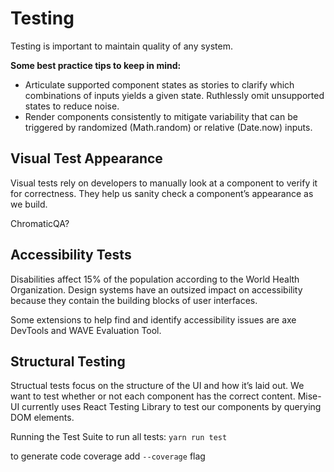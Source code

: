 
<Meta title="Introduction/Testing" />

# Testing 
Testing is important to maintain quality of any system.

**Some best practice tips to keep in mind:**
- Articulate supported component states as stories to clarify which combinations of inputs yields a given state. Ruthlessly omit unsupported states to reduce noise.
- Render components consistently to mitigate variability that can be triggered by randomized (Math.random) or relative (Date.now) inputs.

## Visual Test Appearance
Visual tests rely on developers to manually look at a component to verify it for correctness. They help us sanity check a component’s appearance as we build. 

ChromaticQA?

## Accessibility Tests
Disabilities affect 15% of the population according to the World Health Organization. Design systems have an outsized impact on accessibility because they contain the building blocks of user interfaces. 

Some extensions to help find and identify accessibility issues are axe DevTools and WAVE Evaluation Tool.

## Structural Testing
Structual tests focus on the structure of the UI and how it’s laid out. We want to test whether or not each component has the correct content. Mise-UI currently uses React Testing Library to test our components by querying DOM elements.

Running the Test Suite
to run all tests: `yarn run test`

to generate code coverage add `--coverage` flag